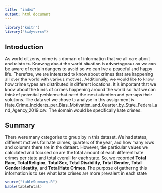 ```yaml
---
title: "index"
output: html_document
---
```

```r
library("knitr")
library("tidyverse")
```


## Introduction

As world citizens, crime is a domain of information that we all care about and relate to. Knowing about the world situation is advantageous as we can be aware of certain dangers to avoid so we can live a peaceful and happy life. Therefore, we are interested to know about crimes that are happening all over the world with various motives. Additionally, we would like to know how crime types are distributed in different locations. It is important that we know about the kinds of crimes happening around the world so that we can think of potential problems that need the most attention and perhaps their solutions. 
The data set we chose to analyse in this assignment is Hate_Crime_Incidents_per_Bias_Motivation_and_Quarter_by_State_Federal_and_Agency_2019.csv. The domain would be specifically hate crimes.

## Summary

There were many categories to group by in this dataset. We had states, different motives for hate crimes, quarters of the year, and how many rows and columns there are in the dataset. However, the particular values we calculated and focused on are the total amount of each different hate crimes per state and total overall for each state. So, we recorded **Total Race**, **Total Religion**, **Total Sex**, **Total Disability**, **Total Gender**, **Total Gender Identity**, and **Total Hate Crimes**. The purpose of gathering this information is to see what hate crimes are more prevalent in each state

```r
source("tableSummary.R")
kable(tableTotal)
```



